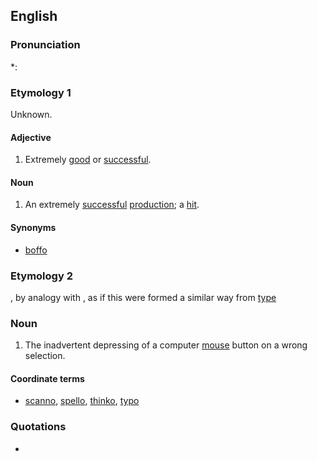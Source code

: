 ==English==

===Pronunciation===
*: {{rhymes|ɪkəʊ}}

===Etymology 1===
Unknown.

====Adjective====
{{en-adj}}

# {{dated|entertainment}} Extremely [[good]] or [[successful]].

====Noun====
{{en-noun}}

# {{dated|entertainment}} An extremely [[successful]] [[production]]; a [[hit]].

====Synonyms====
*[[boffo]]

===Etymology 2 ===
{{suffix|click|o}}, by analogy with {{term|typo}}, as if this were formed a similar way from [[type]]

===Noun===
{{en-noun}}

# {{Internet|computing|slang|neologism}} The inadvertent depressing of a computer [[mouse]] button on a wrong selection.

====Coordinate terms====
* [[scanno]], [[spello]], [[thinko]], [[typo]]

===Quotations===
* {{seeCites}}